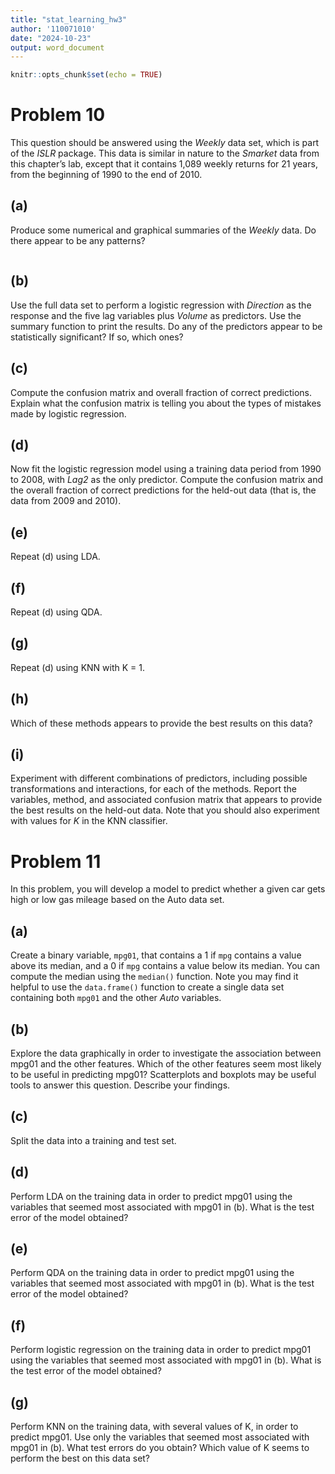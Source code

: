 ---
title: "stat_learning_hw3"
author: '110071010'
date: "2024-10-23"
output: word_document
---

```{r setup, include=FALSE}
knitr::opts_chunk$set(echo = TRUE)
```

# Problem 10

This question should be answered using the *Weekly* data set, which is part of the *ISLR* package. This data is similar in nature to the *Smarket* data from this chapter’s lab, except that it contains 1,089 weekly returns for 21 years, from the beginning of 1990 to the end of 2010.

## (a)

Produce some numerical and graphical summaries of the *Weekly* data. Do there appear to be any patterns?

```{r}

```

## (b)

Use the full data set to perform a logistic regression with *Direction* as the response and the five lag variables plus *Volume* as predictors. Use the summary function to print the results. Do any of the predictors appear to be statistically significant? If so, which ones?

## (c)

Compute the confusion matrix and overall fraction of correct predictions. Explain what the confusion matrix is telling you about the types of mistakes made by logistic regression.

## (d)

Now fit the logistic regression model using a training data period from 1990 to 2008, with *Lag2* as the only predictor. Compute the confusion matrix and the overall fraction of correct predictions for the held-out data (that is, the data from 2009 and 2010).

## (e)

Repeat (d) using LDA.

## (f)

Repeat (d) using QDA.

## (g)

Repeat (d) using KNN with K = 1.

## (h)

Which of these methods appears to provide the best results on this data?

## (i)

Experiment with different combinations of predictors, including possible transformations and interactions, for each of the methods. Report the variables, method, and associated confusion matrix that appears to provide the best results on the held-out data. Note that you should also experiment with values for *K* in the KNN classifier.

# Problem 11

In this problem, you will develop a model to predict whether a given car gets high or low gas mileage based on the Auto data set.

## (a)

Create a binary variable, `mpg01`, that contains a 1 if `mpg` contains a value above its median, and a 0 if `mpg` contains a value below its median. You can compute the median using the `median()` function. Note you may find it helpful to use the `data.frame()` function to create a single data set containing both `mpg01` and the other *Auto* variables.

## (b)

Explore the data graphically in order to investigate the association between mpg01 and the other features. Which of the other features seem most likely to be useful in predicting mpg01? Scatterplots and boxplots may be useful tools to answer this question. Describe your findings.

## (c)

Split the data into a training and test set.

## (d)

Perform LDA on the training data in order to predict mpg01 using the variables that seemed most associated with mpg01 in (b). What is the test error of the model obtained?

## (e)

Perform QDA on the training data in order to predict mpg01 using the variables that seemed most associated with mpg01 in (b). What is the test error of the model obtained?

## (f)

Perform logistic regression on the training data in order to predict mpg01 using the variables that seemed most associated with mpg01 in (b). What is the test error of the model obtained?

## (g)

Perform KNN on the training data, with several values of K, in order to predict mpg01. Use only the variables that seemed most associated with mpg01 in (b). What test errors do you obtain? Which value of K seems to perform the best on this data set?
